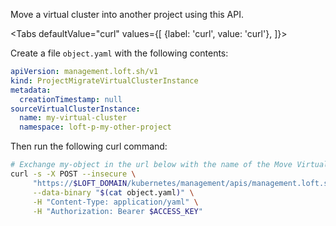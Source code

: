 

Move a virtual cluster into another project using this API.

<Tabs
    defaultValue="curl"
    values={[
      {label: 'curl', value: 'curl'},
    ]}>
  <TabItem value="curl">


Create a file `object.yaml` with the following contents:
```yaml
apiVersion: management.loft.sh/v1
kind: ProjectMigrateVirtualClusterInstance
metadata:
  creationTimestamp: null
sourceVirtualClusterInstance:
  name: my-virtual-cluster
  namespace: loft-p-my-other-project

```

Then run the following curl command:
```bash
# Exchange my-object in the url below with the name of the Move Virtual Cluster To Other Project
curl -s -X POST --insecure \
     "https://$LOFT_DOMAIN/kubernetes/management/apis/management.loft.sh/v1/projects/my-object/migratevirtualclusterinstance" \
     --data-binary "$(cat object.yaml)" \
     -H "Content-Type: application/yaml" \
     -H "Authorization: Bearer $ACCESS_KEY"
```


  </TabItem>
</Tabs>
